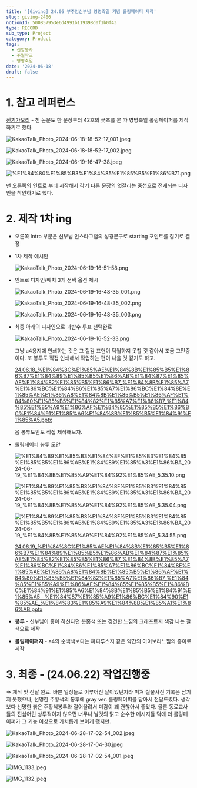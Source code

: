 ```yaml
---
title: '[Giving] 24.06 부주임신부님 영명축일 기념 롤링페이퍼 제작'
slug: giving-2406
notionId: 500857953e6d4991b119398d0f1b0f43
type: RECORD
sub_type: Project
category: Product
tags:
  - 신앙봉사
  - 주일학교
  - 영명축일
date: '2024-06-18'
draft: false
---
```


# 1. 참고 레퍼런스


[전기가오리](https://philo-electro-ray.org/) - 천 논문도 한 문장부터 42호의 굿즈를 본 따 영명축일 롤링페이퍼를 제작하기로 했다.


![KakaoTalk_Photo_2024-06-18-18-52-17_001.jpeg](https://prod-files-secure.s3.us-west-2.amazonaws.com/056ff9f5-a9ef-486f-8acb-9eef51d06a2d/b30c237d-44f5-44ae-899b-5c4f7982e79c/KakaoTalk_Photo_2024-06-18-18-52-17_001.jpeg?X-Amz-Algorithm=AWS4-HMAC-SHA256&X-Amz-Content-Sha256=UNSIGNED-PAYLOAD&X-Amz-Credential=ASIAZI2LB466SMZHQJTF%2F20250716%2Fus-west-2%2Fs3%2Faws4_request&X-Amz-Date=20250716T091431Z&X-Amz-Expires=3600&X-Amz-Security-Token=IQoJb3JpZ2luX2VjEEEaCXVzLXdlc3QtMiJIMEYCIQC4Z55fhZVv4gAHy3iz9rRpKWroahTN1l4Y3pRrY%2F%2B0lgIhALkTe3DQE5GC8G9WF6tLDamnYVajBODuedPTV4kP8WcZKv8DCFoQABoMNjM3NDIzMTgzODA1IgzfcDjpqTRe8gufCVQq3AM7BWVhR3H02ZpmOW0Av8w2OJ2LQJaipvfdP0fN8gozqpQmwyz7vzJbSsfuutAGGwKQWv9s3iDepRsTaop%2FcqbmVUsGH91fOK7TMpB%2Bp0G4zEbCYp%2FhqdfUHAv0nori0uMdeOJ2hDSpE5A5u7XZ1ir3nncphvY7uGD0VSBhSsYEKDxn3pTubrx6iga3A%2Fqnf7ek3aFwg96moHOMSjb4wsQ%2FKTu%2FohEXbgdZ268H0rozyWeZ%2FlbdPyiTv3fUW%2FVT7IrYeZyUadJi3Pe0IOuGM2hfsOGT9TPr%2FIqLLSHZy%2FisEAa2WFHaeVo9iwlajrbzc6qniWKV5oW5gMN2BvDkzvTYGIjZQOQkDrBpVZsJXdBzBbKuXo6fbcpWsd8ilRBqjgCzLVS2inECBb8pnKW0yMW4OfsCPAp%2B2h5J3UcZWxyHy2nGG4a%2BRv4q%2FcRlxuQvvNPts%2FYSxsYHodhos0yw4g%2Bef6qrvnM5NXt1itTeAfNKiwo2q5iN6eeSakPnHFA1nt9JYEA%2F4S%2Bx8eUKYfZ3qp%2FfoXgIa83fpVweG85x%2B3FYvaFsMuPKuEHN9R9ucJEatP0UfwVFAgryl7lLcIgiI9azAvfYmNK%2FWRz2yNBodhg%2F3VJXJ%2Frrwko%2BSTKt1DC1zN3DBjqkAVG8UDTgLFC1Bwla0ULqrn9%2FjCmxIUud75RxGBzm%2FsIVe1noDHZWk%2Bw%2BhQVhhkxfhS79GQxEqZvv7pt7zB1LMXBUnppJv%2FXdVuMla5AJm%2BZDGeks2D%2BcOutFKG4z4OKKVIg%2FU5Pa8KP3IQwjmXkxYm7ZXmBIB4VeJULc73AS4M552ZUAdS9hY2XCmTieIBqPA6NiDfW3kkINv0yPT0lzS0IwZWzL&X-Amz-Signature=04767d44d9f4d2dbe4d710f0ea438efc8394f89a5c1b228bdddea2888d79dcf5&X-Amz-SignedHeaders=host&x-amz-checksum-mode=ENABLED&x-id=GetObject)


![KakaoTalk_Photo_2024-06-18-18-52-17_002.jpeg](https://prod-files-secure.s3.us-west-2.amazonaws.com/056ff9f5-a9ef-486f-8acb-9eef51d06a2d/740ea053-18c3-45f1-b3b1-882de83fba48/KakaoTalk_Photo_2024-06-18-18-52-17_002.jpeg?X-Amz-Algorithm=AWS4-HMAC-SHA256&X-Amz-Content-Sha256=UNSIGNED-PAYLOAD&X-Amz-Credential=ASIAZI2LB466SUZZT2M6%2F20250716%2Fus-west-2%2Fs3%2Faws4_request&X-Amz-Date=20250716T091432Z&X-Amz-Expires=3600&X-Amz-Security-Token=IQoJb3JpZ2luX2VjEEEaCXVzLXdlc3QtMiJHMEUCIGaZPcGnzAjoGpePmEbuOGlejg3kqmcqzkyZsy8M0W3VAiEAi7dKtjU6tuQ%2B8B87PbiERfWwaynEtdELtM%2FMTE%2FooqEq%2FwMIWhAAGgw2Mzc0MjMxODM4MDUiDG0s5LBxhOydjnT7uircA7vNNlzm0kiiPZLt2ien%2FtFniGWiyL%2BKIs8tOf7vEIJ%2Fqd5NbjBFOaShH4tCV%2Bfy1oyOGCtDb918nqpO52zyID3AUhR6XUWAcLiRStBndsfF4BTyNe%2B1J%2BWMpvRiJlxJaS5bU%2Bb%2FVdtAv5RyzL%2BnLGmvbQcD4nBB1jwshZb4phEk1LEZiyqDsdf86zuaAx6AsDkj9gVIplba6YA51xuWhTVkkAi0jBhbCsGqm141JMD8PkqD1tEBKXlJn0QrnsodcUVVg%2FHxQvIvKcgN807wkrUK6bMTYcnyDhSudhSex5cDutJh4aOTsbZcbr3fIZgMyNZFTEPMYVU9327tzV0gt49SgXPgPVxNY%2Bb1hZq5HBTtdmPEyaRcXK%2Bkl86O6%2FWPhlkPzA9Ab9g7uU8JCkEctg5hAL7pq6C2EL01C25ulXoZt%2Bb1NOdpmPqL5s8DH8AiWYleZcAE8WYbRzEZqkR2UQCDStZiOOSKp%2FTknfB2NMYm84RwnSWZ45jrWQvdCukLfU0J1JIw2BSdRXn1VaTZs0H1Ku3oC1crPA%2FxV%2BSXsZ5rVjX9ylR7t2OspKEnaVFEiqB6MonAV6MzDfOI2LoHbZ1yyLrfUYbc9xrblQlW0nBiLdjXBk9c%2FOpusdSTMP%2FL3cMGOqUBs1xPYGsX%2BOyYpY8nXjOwWvSiWFfPvfrsxrx7SVZK51zqDYbn1NCaG9EJII1iQLvg%2F13qa46rj%2FFP1xerCKEqFPCwApYvRWDPvXiJp6IkykZTucDpvZCWMvpnGFXKzj7NEsQpVPpfidYJf7mVJDGRO3nm4vW3zftMupCuqnU80OA7lIjgdtdWYcOlXpuYUX4RqKXRnFnYFufKB5peS8rxWB1emFRt&X-Amz-Signature=9483abb8d8e585bb480d8a7b5b70ca456c5dde109cf6e66c849ed751369985fa&X-Amz-SignedHeaders=host&x-amz-checksum-mode=ENABLED&x-id=GetObject)


![KakaoTalk_Photo_2024-06-19-16-47-38.jpeg](https://prod-files-secure.s3.us-west-2.amazonaws.com/056ff9f5-a9ef-486f-8acb-9eef51d06a2d/ff7f88eb-c14c-4ca4-a373-92b86fe49ace/KakaoTalk_Photo_2024-06-19-16-47-38.jpeg?X-Amz-Algorithm=AWS4-HMAC-SHA256&X-Amz-Content-Sha256=UNSIGNED-PAYLOAD&X-Amz-Credential=ASIAZI2LB4666YYUZ6FE%2F20250716%2Fus-west-2%2Fs3%2Faws4_request&X-Amz-Date=20250716T091432Z&X-Amz-Expires=3600&X-Amz-Security-Token=IQoJb3JpZ2luX2VjEEEaCXVzLXdlc3QtMiJHMEUCICMnIp%2F5EY1rHBRSGoPvN7wS4K8YVBWzTaOfrcBM77XmAiEA7uno9x%2FqmCloyROQb9sJVzFCb2vOB5tMM7qviowxd9Mq%2FwMIWhAAGgw2Mzc0MjMxODM4MDUiDHbXE9ruZGls49H38SrcA5LOQwCgnBP30gOUT46k%2B7B0BvTwRHMGl%2BvyNffJhJulaBATxMxXe0AtwaSPx0sVecArcRxP2lKmFsyet92pzuUPjAdSut2R6erzJSbDwRMa7mo3rFVrfRz3ellC59if%2Ba%2FK3CkNcPuDCvrcrw%2FhkCwum%2B0WRtToWNZVzEFfhn5LeFGygr5%2BbPMGKTczMIl2Y%2BMVr%2BSC2hQzld%2FfM5yN7Kv4V5ZLRWNGZjl74YWok3KDA5tijRxRT97obGVs%2BRUJl%2Fln%2B82efdwWeHb5ZVTa2A8ACvD3vzqFzU8iSoD9RaJ%2B0o5EDffdbhH4or8lfOW97YEzyvM1Q1jrwwxWdKpyacOAJWBtTyoXIN0wz4PgvCE6MhsOn8xa2KGjkojFocTmG66Ian3GTza0UN7sQLbWvJWvpOch1jrDNPziHm2%2B1u%2F1Oyobji1DjnWsgQig28nxp%2BRRWa%2FZv7omge6VwlJgWCykYyP3rf%2F5CwtOIivgfVHR%2FTdfyQtBbHMv15Nz0GpW5%2F1L1hPcwp6VUamDmidLejKjvp6JglQCGW%2BFp%2FY%2BRApiDbKCTcNVsChA25eyITUNlvw0WeDpWDdyvJD%2FPT7ew7OjDSFQcEkS%2BCiG94bTchcWn5UV%2B3gh0r08OTDgMPfL3cMGOqUBfHk5Syt%2F2ZLAVGTBfwp7DmUdPfQcd7NQ%2BO9CEMRBIaPvL%2FT7YD0AFUxZ9beKV4%2BKKJg3M4zrJdg0HfKP%2BND4nv%2FrUl24fwnY4jT4X8WGR7MwaMOlZ0uKVZjdpiXwTPJtF33wSw6hJRAvkeWakAqJY3%2Ba8Ro6eHZhw8rJjkwczBVQ3Dysj0DNRpjzMFgdQRshBtHH3yM0Q%2FkWo9%2Fs3T9nf6CVtlF5&X-Amz-Signature=bb29fbaa28ae920bbbed8b20f30a2d1302450a2ffbee907da999c23388450de3&X-Amz-SignedHeaders=host&x-amz-checksum-mode=ENABLED&x-id=GetObject)


![%E1%84%80%E1%85%B3%E1%84%85%E1%85%B5%E1%86%B71.png](https://prod-files-secure.s3.us-west-2.amazonaws.com/056ff9f5-a9ef-486f-8acb-9eef51d06a2d/8262e9a3-3253-4af4-beda-c506a3a379ac/%E1%84%80%E1%85%B3%E1%84%85%E1%85%B5%E1%86%B71.png?X-Amz-Algorithm=AWS4-HMAC-SHA256&X-Amz-Content-Sha256=UNSIGNED-PAYLOAD&X-Amz-Credential=ASIAZI2LB466SMZHQJTF%2F20250716%2Fus-west-2%2Fs3%2Faws4_request&X-Amz-Date=20250716T091431Z&X-Amz-Expires=3600&X-Amz-Security-Token=IQoJb3JpZ2luX2VjEEEaCXVzLXdlc3QtMiJIMEYCIQC4Z55fhZVv4gAHy3iz9rRpKWroahTN1l4Y3pRrY%2F%2B0lgIhALkTe3DQE5GC8G9WF6tLDamnYVajBODuedPTV4kP8WcZKv8DCFoQABoMNjM3NDIzMTgzODA1IgzfcDjpqTRe8gufCVQq3AM7BWVhR3H02ZpmOW0Av8w2OJ2LQJaipvfdP0fN8gozqpQmwyz7vzJbSsfuutAGGwKQWv9s3iDepRsTaop%2FcqbmVUsGH91fOK7TMpB%2Bp0G4zEbCYp%2FhqdfUHAv0nori0uMdeOJ2hDSpE5A5u7XZ1ir3nncphvY7uGD0VSBhSsYEKDxn3pTubrx6iga3A%2Fqnf7ek3aFwg96moHOMSjb4wsQ%2FKTu%2FohEXbgdZ268H0rozyWeZ%2FlbdPyiTv3fUW%2FVT7IrYeZyUadJi3Pe0IOuGM2hfsOGT9TPr%2FIqLLSHZy%2FisEAa2WFHaeVo9iwlajrbzc6qniWKV5oW5gMN2BvDkzvTYGIjZQOQkDrBpVZsJXdBzBbKuXo6fbcpWsd8ilRBqjgCzLVS2inECBb8pnKW0yMW4OfsCPAp%2B2h5J3UcZWxyHy2nGG4a%2BRv4q%2FcRlxuQvvNPts%2FYSxsYHodhos0yw4g%2Bef6qrvnM5NXt1itTeAfNKiwo2q5iN6eeSakPnHFA1nt9JYEA%2F4S%2Bx8eUKYfZ3qp%2FfoXgIa83fpVweG85x%2B3FYvaFsMuPKuEHN9R9ucJEatP0UfwVFAgryl7lLcIgiI9azAvfYmNK%2FWRz2yNBodhg%2F3VJXJ%2Frrwko%2BSTKt1DC1zN3DBjqkAVG8UDTgLFC1Bwla0ULqrn9%2FjCmxIUud75RxGBzm%2FsIVe1noDHZWk%2Bw%2BhQVhhkxfhS79GQxEqZvv7pt7zB1LMXBUnppJv%2FXdVuMla5AJm%2BZDGeks2D%2BcOutFKG4z4OKKVIg%2FU5Pa8KP3IQwjmXkxYm7ZXmBIB4VeJULc73AS4M552ZUAdS9hY2XCmTieIBqPA6NiDfW3kkINv0yPT0lzS0IwZWzL&X-Amz-Signature=5d643b3795c2995306e4045a1e9b009fd22e52f26c8f6a5dd14ef9d6ba62e6c3&X-Amz-SignedHeaders=host&x-amz-checksum-mode=ENABLED&x-id=GetObject)


맨 오른쪽의 인트로 부터 시작해서 각기 다른 문장의 엇갈리는 중첩으로 전개되는 디자인을 착안하기로 했다.


# 2. 제작 1차 ing

- 오른쪽 Intro 부분은 신부님 인스타그램의 성경문구로 starting 포인트를 잡기로 결정
- 1차 제작 예시안

    ![KakaoTalk_Photo_2024-06-19-16-51-58.png](https://prod-files-secure.s3.us-west-2.amazonaws.com/056ff9f5-a9ef-486f-8acb-9eef51d06a2d/2374a568-7e55-4f57-bcec-bf855b6de5da/KakaoTalk_Photo_2024-06-19-16-51-58.png?X-Amz-Algorithm=AWS4-HMAC-SHA256&X-Amz-Content-Sha256=UNSIGNED-PAYLOAD&X-Amz-Credential=ASIAZI2LB4665TJMOFJ4%2F20250716%2Fus-west-2%2Fs3%2Faws4_request&X-Amz-Date=20250716T091433Z&X-Amz-Expires=3600&X-Amz-Security-Token=IQoJb3JpZ2luX2VjEEEaCXVzLXdlc3QtMiJIMEYCIQD9UM4Fz2VsKXHWpDLAwwGd9uDIRx8oI%2BaxWpQZ4vxjVAIhAJQKrrKtV6ssn8e3AKlo3u21T0cBjXZbBtmePysiUAV%2BKv8DCFoQABoMNjM3NDIzMTgzODA1Igw7BoPG6fQYQV7uDvQq3APGlPmpIzZwvHlOK8cmvi%2FOuy4bhnfOnkLL4l5ukjhY1ruCRnWsJ8N0h0EaFB9z7mSM7nUwftJ7FBSNgjkIvy2k21EHg3sekj5dqj7bl0KQBn7n17hUDq8gtNolRQjlOTXd%2B%2BgTL7YmgYvaD4uDXxaqFtrcEWhZ%2BQ%2FJCwDgexAME2BqQjVjRIo1bVmnTpSTQugn9jgxdvkrgRHrwBtA3owNhzI3jloAdiuNbr440BNhGSot8sugW8jOuu6AZj%2BYgkgTOsy1vDn5UKSuLi2NaPiRryP%2F4p49xnPKtSMxraxX9T3jUPxy9Q7UqlEwH2Jwwxe9dI6%2FtkFLMOiHsp%2F%2FHId3JuSy%2FnAETdWEar%2BfoEguVecHAMxZFCvkHuvGkWNSOhCr3KbYLSBOGCuAG3tT%2FZotOe3A6swZ23vZxRsezk2LBXA61Cn4%2FKe1e138rz%2Ft6KZQPQ5CMuR%2BrRZeVTXgJwPgbkED24g7SoTkng%2Fcgbj0EZXwOlGPcGztR2xKcVOMKx4aKtlWyFkE2%2FSAqC2I%2BXJ2kybRPsNdYpI%2Bnov56MshfszFrcST6FssrSlVGcYaI2IxaPg3uWcTuf0ecPuLG9z2DWPOkP%2B9EdF3ejDl1WG0L%2BsqN84WGsnWKUTyZDCazN3DBjqkAdo3%2FZahmdEKaehNYNrPDGANnPhuoJm9GRWHJRWP12lLfzme1jpCY6%2FrOIvlHoJJQu%2BsTI6TagvtzAp3yWKeMk5l54ygaj%2BAKZBEEj0qjGCQKObxoOlSAa1VrPQrrNj8QFIRs3u5DpkRc450eVhXk%2FNIixydnE%2Fn6MdCayAXYS7x7kZMLTLVoC4dwci0fy1doE%2FV7KTTEcPSuptITCjXlLJxrWqU&X-Amz-Signature=e066499b72a233d39c9eb66111c0787ad51092b9a7e63c2c9ea786f4fa2e4f51&X-Amz-SignedHeaders=host&x-amz-checksum-mode=ENABLED&x-id=GetObject)

- 인트로 디자인/배치 3개 선택 옵션 제시

    ![KakaoTalk_Photo_2024-06-19-16-48-35_001.png](https://prod-files-secure.s3.us-west-2.amazonaws.com/056ff9f5-a9ef-486f-8acb-9eef51d06a2d/b316cb79-99fe-4f88-9571-5f691b946dd5/KakaoTalk_Photo_2024-06-19-16-48-35_001.png?X-Amz-Algorithm=AWS4-HMAC-SHA256&X-Amz-Content-Sha256=UNSIGNED-PAYLOAD&X-Amz-Credential=ASIAZI2LB466YIE4GOVJ%2F20250716%2Fus-west-2%2Fs3%2Faws4_request&X-Amz-Date=20250716T091434Z&X-Amz-Expires=3600&X-Amz-Security-Token=IQoJb3JpZ2luX2VjEEEaCXVzLXdlc3QtMiJGMEQCICeweyvtJCsqOCgAR4fcB2IrZDkHWD%2BkZpHtrCd4A7d8AiAOd6M2rwykwdVTsRrXNa83FRUK4cYJMrIPa%2BgUOdHXVCr%2FAwhaEAAaDDYzNzQyMzE4MzgwNSIMw6qJZH29wCt%2BSlqOKtwDtvc6heZTrkMQTatbSd86GI8eR3Rbt6dE1p%2F%2BJ8e1BpUuu0uJNfcqF%2FRB2nlUH%2BrY52UwjxwEHZiBvpqmpdGYk99bp1RFI31sMuyaS2oir9MGRqk3oWbORxNAFCvO4wzhLEOUZyERJ9sHCa3eDDjHuuKysYGTKRuduPbx8HQ95X41ygl77GhHe%2BpBFqOKZ2J97kEFfwB0KJaV%2BxAsERVCoP3jpuL1aiMkGxA0zbIyyp6ZnBQibNNqInflqP82RoT0i2wzz3%2FtwJMMRGo85Lw%2F4dxpmp%2BTGF8u9iRoiQt8XvZM4qAH5Gd0LzGef14fDhJIXpYqq%2Fq6A2TNqey24FQRiUsevZLG7WLozK9I2MPSEd0IiRA6IyE5Ad54OjgBoU9hWEhTVeyeG%2FkqFeSquXAXuKhasWvlf34YW3FJGI1nkHRKESYHbR%2FyIVh%2FhYjNP%2FaCYRSflJNgblfaMW9%2BGmCbzRgVtpKmxEwtdVC91n%2BWkwRlfgf3CXSz2Q6cZqNcAvVlA00sHpss7ry4DkVjrkpGzKpU5U9OWe%2FAT1wlg68cLNmlDf0jh%2FqiVltQtaCkjeajwcZidUsUFTjo03%2FZtHYJrwMf3KZwn5XRoPFUHAvmP6rDNo3d%2FAQxo6baZYYwkczdwwY6pgEoCSeewYB%2BLVSboDKuOnmuiRL1tVlndARI%2F1yYwi5ZDK4%2FMAnecDOADmk9VJjWplRA63zcQV6KPuQorHlewWp1XiA2aKohlGijjcJtJVBJloiNRTlqx1mAoiys9QR%2F%2BFU0rPxQBbhtW4LxajBAoIrnuvCtci4zfoOmKmBNUd3ZtBa4f%2BcbomX9hhj7dvuO7dyD%2Bko%2BoL05pK54IVZ2OyM5sYJzBGRh&X-Amz-Signature=4db1e0b37d2edb10efcdc6200f4fad3a5786da2ebb2cc97eebc6d4850e3d9f14&X-Amz-SignedHeaders=host&x-amz-checksum-mode=ENABLED&x-id=GetObject)


    ![KakaoTalk_Photo_2024-06-19-16-48-35_002.png](https://prod-files-secure.s3.us-west-2.amazonaws.com/056ff9f5-a9ef-486f-8acb-9eef51d06a2d/55550d16-bc15-4303-9125-8eef108627f6/KakaoTalk_Photo_2024-06-19-16-48-35_002.png?X-Amz-Algorithm=AWS4-HMAC-SHA256&X-Amz-Content-Sha256=UNSIGNED-PAYLOAD&X-Amz-Credential=ASIAZI2LB466YIE4GOVJ%2F20250716%2Fus-west-2%2Fs3%2Faws4_request&X-Amz-Date=20250716T091434Z&X-Amz-Expires=3600&X-Amz-Security-Token=IQoJb3JpZ2luX2VjEEEaCXVzLXdlc3QtMiJGMEQCICeweyvtJCsqOCgAR4fcB2IrZDkHWD%2BkZpHtrCd4A7d8AiAOd6M2rwykwdVTsRrXNa83FRUK4cYJMrIPa%2BgUOdHXVCr%2FAwhaEAAaDDYzNzQyMzE4MzgwNSIMw6qJZH29wCt%2BSlqOKtwDtvc6heZTrkMQTatbSd86GI8eR3Rbt6dE1p%2F%2BJ8e1BpUuu0uJNfcqF%2FRB2nlUH%2BrY52UwjxwEHZiBvpqmpdGYk99bp1RFI31sMuyaS2oir9MGRqk3oWbORxNAFCvO4wzhLEOUZyERJ9sHCa3eDDjHuuKysYGTKRuduPbx8HQ95X41ygl77GhHe%2BpBFqOKZ2J97kEFfwB0KJaV%2BxAsERVCoP3jpuL1aiMkGxA0zbIyyp6ZnBQibNNqInflqP82RoT0i2wzz3%2FtwJMMRGo85Lw%2F4dxpmp%2BTGF8u9iRoiQt8XvZM4qAH5Gd0LzGef14fDhJIXpYqq%2Fq6A2TNqey24FQRiUsevZLG7WLozK9I2MPSEd0IiRA6IyE5Ad54OjgBoU9hWEhTVeyeG%2FkqFeSquXAXuKhasWvlf34YW3FJGI1nkHRKESYHbR%2FyIVh%2FhYjNP%2FaCYRSflJNgblfaMW9%2BGmCbzRgVtpKmxEwtdVC91n%2BWkwRlfgf3CXSz2Q6cZqNcAvVlA00sHpss7ry4DkVjrkpGzKpU5U9OWe%2FAT1wlg68cLNmlDf0jh%2FqiVltQtaCkjeajwcZidUsUFTjo03%2FZtHYJrwMf3KZwn5XRoPFUHAvmP6rDNo3d%2FAQxo6baZYYwkczdwwY6pgEoCSeewYB%2BLVSboDKuOnmuiRL1tVlndARI%2F1yYwi5ZDK4%2FMAnecDOADmk9VJjWplRA63zcQV6KPuQorHlewWp1XiA2aKohlGijjcJtJVBJloiNRTlqx1mAoiys9QR%2F%2BFU0rPxQBbhtW4LxajBAoIrnuvCtci4zfoOmKmBNUd3ZtBa4f%2BcbomX9hhj7dvuO7dyD%2Bko%2BoL05pK54IVZ2OyM5sYJzBGRh&X-Amz-Signature=a6ee3418beac502440d7ad5466f0acf4839281f1c5a61ef2174dccb7949c2137&X-Amz-SignedHeaders=host&x-amz-checksum-mode=ENABLED&x-id=GetObject)


    ![KakaoTalk_Photo_2024-06-19-16-48-35_003.png](https://prod-files-secure.s3.us-west-2.amazonaws.com/056ff9f5-a9ef-486f-8acb-9eef51d06a2d/d2a7f6e1-399f-4868-b56c-11cb47fbcb60/KakaoTalk_Photo_2024-06-19-16-48-35_003.png?X-Amz-Algorithm=AWS4-HMAC-SHA256&X-Amz-Content-Sha256=UNSIGNED-PAYLOAD&X-Amz-Credential=ASIAZI2LB466YIE4GOVJ%2F20250716%2Fus-west-2%2Fs3%2Faws4_request&X-Amz-Date=20250716T091434Z&X-Amz-Expires=3600&X-Amz-Security-Token=IQoJb3JpZ2luX2VjEEEaCXVzLXdlc3QtMiJGMEQCICeweyvtJCsqOCgAR4fcB2IrZDkHWD%2BkZpHtrCd4A7d8AiAOd6M2rwykwdVTsRrXNa83FRUK4cYJMrIPa%2BgUOdHXVCr%2FAwhaEAAaDDYzNzQyMzE4MzgwNSIMw6qJZH29wCt%2BSlqOKtwDtvc6heZTrkMQTatbSd86GI8eR3Rbt6dE1p%2F%2BJ8e1BpUuu0uJNfcqF%2FRB2nlUH%2BrY52UwjxwEHZiBvpqmpdGYk99bp1RFI31sMuyaS2oir9MGRqk3oWbORxNAFCvO4wzhLEOUZyERJ9sHCa3eDDjHuuKysYGTKRuduPbx8HQ95X41ygl77GhHe%2BpBFqOKZ2J97kEFfwB0KJaV%2BxAsERVCoP3jpuL1aiMkGxA0zbIyyp6ZnBQibNNqInflqP82RoT0i2wzz3%2FtwJMMRGo85Lw%2F4dxpmp%2BTGF8u9iRoiQt8XvZM4qAH5Gd0LzGef14fDhJIXpYqq%2Fq6A2TNqey24FQRiUsevZLG7WLozK9I2MPSEd0IiRA6IyE5Ad54OjgBoU9hWEhTVeyeG%2FkqFeSquXAXuKhasWvlf34YW3FJGI1nkHRKESYHbR%2FyIVh%2FhYjNP%2FaCYRSflJNgblfaMW9%2BGmCbzRgVtpKmxEwtdVC91n%2BWkwRlfgf3CXSz2Q6cZqNcAvVlA00sHpss7ry4DkVjrkpGzKpU5U9OWe%2FAT1wlg68cLNmlDf0jh%2FqiVltQtaCkjeajwcZidUsUFTjo03%2FZtHYJrwMf3KZwn5XRoPFUHAvmP6rDNo3d%2FAQxo6baZYYwkczdwwY6pgEoCSeewYB%2BLVSboDKuOnmuiRL1tVlndARI%2F1yYwi5ZDK4%2FMAnecDOADmk9VJjWplRA63zcQV6KPuQorHlewWp1XiA2aKohlGijjcJtJVBJloiNRTlqx1mAoiys9QR%2F%2BFU0rPxQBbhtW4LxajBAoIrnuvCtci4zfoOmKmBNUd3ZtBa4f%2BcbomX9hhj7dvuO7dyD%2Bko%2BoL05pK54IVZ2OyM5sYJzBGRh&X-Amz-Signature=991e45fc3d587672a5e5175cad3c17198e3e854f3eb9e49f75e6aba10f30749b&X-Amz-SignedHeaders=host&x-amz-checksum-mode=ENABLED&x-id=GetObject)

- 최종 아래의 디자인으로 과반수 투표 선택완료

    ![KakaoTalk_Photo_2024-06-19-16-52-33.png](https://prod-files-secure.s3.us-west-2.amazonaws.com/056ff9f5-a9ef-486f-8acb-9eef51d06a2d/a972faf7-a48e-459d-8e12-03ae823bdebe/KakaoTalk_Photo_2024-06-19-16-52-33.png?X-Amz-Algorithm=AWS4-HMAC-SHA256&X-Amz-Content-Sha256=UNSIGNED-PAYLOAD&X-Amz-Credential=ASIAZI2LB4663Z5WBMVQ%2F20250716%2Fus-west-2%2Fs3%2Faws4_request&X-Amz-Date=20250716T091435Z&X-Amz-Expires=3600&X-Amz-Security-Token=IQoJb3JpZ2luX2VjEEEaCXVzLXdlc3QtMiJGMEQCIAX6LDi8FOQxzwby66SlGhu2ZJH5dQWpwXVHj3Z7hWB9AiBFg4%2FHIhP0JEJS0o7tpWntVmZLfTTWnjDG%2FzldsHwrTyr%2FAwhaEAAaDDYzNzQyMzE4MzgwNSIMKIC4EppwfuechBApKtwDfQNo1VKoy5HcIVxjyj0FisYLIJk79h2gvVk5k6G9FHVwV%2FxR9RtqAq29KJ3aIhcm3vn04mA7bBoU30qO%2FjptCLskmz5y0QICx%2Fm5hPQtYjwtLPWmfqRFbBaxk2VQxXxTiigiDvFpULWFcLd%2B7ow4R%2FSaGIRwFcy4yJyV0IBs8hYxheyvPioiWCycQi3eeGna%2F%2FIdBlicIxabXvqurSsfJnD7xhJEuViN6igU7ZF%2FrK%2Fgsx7LackIIqplDaQ2sGAE%2BXpd2KDOZ8UuWSaDWyXK3x%2B5JTmmfOeYPK0CoQV858s198Y24kNlIrhzA66I57eTSe75C5k1q7aT0sa20XuYmAH3ag9W4PgtyMT2iRQ%2Bc%2Bf%2B8%2BnrcMlHgsUZeBecv2nTEy5q%2BpU0e1%2B3XwalVw1PlIvgFH3t9mBwbNnq4rs01i5N7HW%2Bf5U%2BHT8qbSd1SVy31Pv1aViHHAM8FZWMY4K8S%2BNEfeuH462j4Bgx6QsWBmQ6lTHZFWs%2BInUP0YKFUqpD4IUigwunGmP2tq9CXwho5uz99Gvjx5BtpWeM5pHYyUq3U3MVXJ7JAPslLbXNddWJY0fGBqqEo9Q8sonhr3iiDqPfUivmwcOsPV6LzGjlo%2FDk3Prv%2BA72gCUeY1MwyMvdwwY6pgHpRG3qrJZ56%2FAOkuiqE7AzdofJqwaGfkIQrgLKS9%2F2rWtleXwkEoxYhiPqibJ3GAeaMLFLCAkDm8jCjCw8M5xPvkyBl1Dx0C4E9q9Yf%2BkbGYh%2BCAHuOUHW6zaa5V3Rm%2FMKjZHFD7kqoBsCwOYLu9uZCIjkKCxkqowT%2FMfJMQPex3EQ39%2BDin8Nxqmafyol%2BkMs3jKaS8OTtZtAm9iNXksgj6wcZTMo&X-Amz-Signature=371ba46b1c59201db2c9f4882aab40082ce0c5ee5b865b23972d069453c90146&X-Amz-SignedHeaders=host&x-amz-checksum-mode=ENABLED&x-id=GetObject)


    그냥 a4용지에 인쇄하는 것은 그 질감 표현이 탁월하지 못할 것 같아서 조금 고민중이다. 또 봉투도 직접 인쇄해서 작업하는 편이 나을 것 같기도 하고. 
    
    


    [24.06.18_%E1%84%8C%E1%85%AE%E1%84%8B%E1%85%B5%E1%86%B7%E1%84%89%E1%85%B5%E1%86%AB%E1%84%87%E1%85%AE%E1%84%82%E1%85%B5%E1%86%B7_%E1%84%8B%E1%85%A7%E1%86%BC%E1%84%86%E1%85%A7%E1%86%BC%E1%84%8E%E1%85%AE%E1%86%A8%E1%84%8B%E1%85%B5%E1%86%AF%E1%84%80%E1%85%B5%E1%84%82%E1%85%A7%E1%86%B7_%E1%84%85%E1%85%A9%E1%86%AF%E1%84%85%E1%85%B5%E1%86%BC%E1%84%91%E1%85%A6%E1%84%8B%E1%85%B5%E1%84%91%E1%85%A5.pptx](https://prod-files-secure.s3.us-west-2.amazonaws.com/056ff9f5-a9ef-486f-8acb-9eef51d06a2d/6220d54c-53cf-4bb9-b062-2cf5d760cf07/24.06.18_%E1%84%8C%E1%85%AE%E1%84%8B%E1%85%B5%E1%86%B7%E1%84%89%E1%85%B5%E1%86%AB%E1%84%87%E1%85%AE%E1%84%82%E1%85%B5%E1%86%B7_%E1%84%8B%E1%85%A7%E1%86%BC%E1%84%86%E1%85%A7%E1%86%BC%E1%84%8E%E1%85%AE%E1%86%A8%E1%84%8B%E1%85%B5%E1%86%AF%E1%84%80%E1%85%B5%E1%84%82%E1%85%A7%E1%86%B7_%E1%84%85%E1%85%A9%E1%86%AF%E1%84%85%E1%85%B5%E1%86%BC%E1%84%91%E1%85%A6%E1%84%8B%E1%85%B5%E1%84%91%E1%85%A5.pptx?X-Amz-Algorithm=AWS4-HMAC-SHA256&X-Amz-Content-Sha256=UNSIGNED-PAYLOAD&X-Amz-Credential=ASIAZI2LB4663Z5WBMVQ%2F20250716%2Fus-west-2%2Fs3%2Faws4_request&X-Amz-Date=20250716T091435Z&X-Amz-Expires=3600&X-Amz-Security-Token=IQoJb3JpZ2luX2VjEEEaCXVzLXdlc3QtMiJGMEQCIAX6LDi8FOQxzwby66SlGhu2ZJH5dQWpwXVHj3Z7hWB9AiBFg4%2FHIhP0JEJS0o7tpWntVmZLfTTWnjDG%2FzldsHwrTyr%2FAwhaEAAaDDYzNzQyMzE4MzgwNSIMKIC4EppwfuechBApKtwDfQNo1VKoy5HcIVxjyj0FisYLIJk79h2gvVk5k6G9FHVwV%2FxR9RtqAq29KJ3aIhcm3vn04mA7bBoU30qO%2FjptCLskmz5y0QICx%2Fm5hPQtYjwtLPWmfqRFbBaxk2VQxXxTiigiDvFpULWFcLd%2B7ow4R%2FSaGIRwFcy4yJyV0IBs8hYxheyvPioiWCycQi3eeGna%2F%2FIdBlicIxabXvqurSsfJnD7xhJEuViN6igU7ZF%2FrK%2Fgsx7LackIIqplDaQ2sGAE%2BXpd2KDOZ8UuWSaDWyXK3x%2B5JTmmfOeYPK0CoQV858s198Y24kNlIrhzA66I57eTSe75C5k1q7aT0sa20XuYmAH3ag9W4PgtyMT2iRQ%2Bc%2Bf%2B8%2BnrcMlHgsUZeBecv2nTEy5q%2BpU0e1%2B3XwalVw1PlIvgFH3t9mBwbNnq4rs01i5N7HW%2Bf5U%2BHT8qbSd1SVy31Pv1aViHHAM8FZWMY4K8S%2BNEfeuH462j4Bgx6QsWBmQ6lTHZFWs%2BInUP0YKFUqpD4IUigwunGmP2tq9CXwho5uz99Gvjx5BtpWeM5pHYyUq3U3MVXJ7JAPslLbXNddWJY0fGBqqEo9Q8sonhr3iiDqPfUivmwcOsPV6LzGjlo%2FDk3Prv%2BA72gCUeY1MwyMvdwwY6pgHpRG3qrJZ56%2FAOkuiqE7AzdofJqwaGfkIQrgLKS9%2F2rWtleXwkEoxYhiPqibJ3GAeaMLFLCAkDm8jCjCw8M5xPvkyBl1Dx0C4E9q9Yf%2BkbGYh%2BCAHuOUHW6zaa5V3Rm%2FMKjZHFD7kqoBsCwOYLu9uZCIjkKCxkqowT%2FMfJMQPex3EQ39%2BDin8Nxqmafyol%2BkMs3jKaS8OTtZtAm9iNXksgj6wcZTMo&X-Amz-Signature=d913bbcb5964acd6e47c3c57e5f1baa0a6fbcfcbd1f6e5a456f99cabc84451f5&X-Amz-SignedHeaders=host&x-amz-checksum-mode=ENABLED&x-id=GetObject)


    음  봉투도안도 직접 제작해보자.

- 롤링페이퍼 봉투 도안

    ![%E1%84%89%E1%85%B3%E1%84%8F%E1%85%B3%E1%84%85%E1%85%B5%E1%86%AB%E1%84%89%E1%85%A3%E1%86%BA_2024-06-19_%E1%84%8B%E1%85%A9%E1%84%92%E1%85%AE_5.35.10.png](https://prod-files-secure.s3.us-west-2.amazonaws.com/056ff9f5-a9ef-486f-8acb-9eef51d06a2d/236d14b6-cda2-4596-908a-870c02db5b2a/%E1%84%89%E1%85%B3%E1%84%8F%E1%85%B3%E1%84%85%E1%85%B5%E1%86%AB%E1%84%89%E1%85%A3%E1%86%BA_2024-06-19_%E1%84%8B%E1%85%A9%E1%84%92%E1%85%AE_5.35.10.png?X-Amz-Algorithm=AWS4-HMAC-SHA256&X-Amz-Content-Sha256=UNSIGNED-PAYLOAD&X-Amz-Credential=ASIAZI2LB4665PXNUUEO%2F20250716%2Fus-west-2%2Fs3%2Faws4_request&X-Amz-Date=20250716T091436Z&X-Amz-Expires=3600&X-Amz-Security-Token=IQoJb3JpZ2luX2VjEEEaCXVzLXdlc3QtMiJHMEUCICVXP%2FFEI4fm1bv8%2FkCRcD1i%2FZSoin0W84pv8VqoiOomAiEAsbI%2BkXRRHXnGYyxi1nJCPkFqcfA3eatqNbPqD%2FEyDlwq%2FwMIWhAAGgw2Mzc0MjMxODM4MDUiDP5ZSkMa78ToPig7ICrcA%2F0AgwUuvbq17Ye5D6NYaEFz1dt7iEPsrHRHKLIkqECAmB845d6g%2Fx0B1mXUkQyBx74yLdPbKOU2kK7bO%2Fy3eGVstpvCwHxXvS9eBykJoKuTMZZuILP%2FRBkbfLKBafkZ7M2PKS57UfOaqcSRD0NN5fSL6r3LZlVzXGHEXrbW574CPavpxP0Ktgj4qAwbhqhnheNSdk%2FG4%2BjgjU%2F4D2aiPqu5kf%2FjkspIRSY0VrEe%2FEJ%2B3bCsBGVrNncpBkIZ7M91%2FBj8HImSZqDAzxdfmvaqb813BBlHXgbvJ2UFVNlqZY8QS%2BA5UMxFnRFbtxsvieTiuhfPg8oV%2BQKbygPeLKCasXORmnUvOg0e1xmyQWpa%2BdzlgxgnUg3c0vJRRPoLaiKvnvIe6xkS%2BBNPv0in0Sk1jEdcVbENf%2F6TlpUuQrkxiOmeUVpMLx%2FI%2BpgzKL%2FyRp0Ew2oxCoxkg3VwHwO6GMcfdBJXbgD8TX6I4BN6%2Bq2XWU3xCMr%2FpGnHKZAZCrrec0YGiFfQ2nfBxrA8f%2BIX%2Bff1%2BE9G9IeCg5UYIR0sc920K7jLR1q8vXkly%2FVbXmjBF87kgaxi%2FL%2Fbof%2B9mBt7URq%2FB3uTUVxGRM94Tq9vLMSbxHDCzBSe9hk1e9%2BiIEAJMNrL3cMGOqUB2efji8Sq%2BLJJe0yIgc7%2BYYmWn4DtufvmsFonH4VT1G5Re%2Bh3snH0ngrj5mYLzmL3eM0Y%2BkypyVoZ4EfEkJAmtYs%2BaZT9L4chAs90G3%2FqPnoLbDxx4XW2gYjCAb3S9V%2FuKYuY%2BDNw%2B4fI1d8GrAfbByCR49bApnxwOYT%2BZqUZiNY20eX1n5Q%2FezeihS3K2Czd89k%2FpsyUDXHXKcQmi1Czgk0K6EVX&X-Amz-Signature=bc994759bb93eea7c69b0980fd5cb3207015f338d081d067bf360e6a02541a85&X-Amz-SignedHeaders=host&x-amz-checksum-mode=ENABLED&x-id=GetObject)


    ![%E1%84%89%E1%85%B3%E1%84%8F%E1%85%B3%E1%84%85%E1%85%B5%E1%86%AB%E1%84%89%E1%85%A3%E1%86%BA_2024-06-19_%E1%84%8B%E1%85%A9%E1%84%92%E1%85%AE_5.35.04.png](https://prod-files-secure.s3.us-west-2.amazonaws.com/056ff9f5-a9ef-486f-8acb-9eef51d06a2d/b2e01827-c2ba-4a65-96cd-d6ce93cbef8c/%E1%84%89%E1%85%B3%E1%84%8F%E1%85%B3%E1%84%85%E1%85%B5%E1%86%AB%E1%84%89%E1%85%A3%E1%86%BA_2024-06-19_%E1%84%8B%E1%85%A9%E1%84%92%E1%85%AE_5.35.04.png?X-Amz-Algorithm=AWS4-HMAC-SHA256&X-Amz-Content-Sha256=UNSIGNED-PAYLOAD&X-Amz-Credential=ASIAZI2LB4665PXNUUEO%2F20250716%2Fus-west-2%2Fs3%2Faws4_request&X-Amz-Date=20250716T091436Z&X-Amz-Expires=3600&X-Amz-Security-Token=IQoJb3JpZ2luX2VjEEEaCXVzLXdlc3QtMiJHMEUCICVXP%2FFEI4fm1bv8%2FkCRcD1i%2FZSoin0W84pv8VqoiOomAiEAsbI%2BkXRRHXnGYyxi1nJCPkFqcfA3eatqNbPqD%2FEyDlwq%2FwMIWhAAGgw2Mzc0MjMxODM4MDUiDP5ZSkMa78ToPig7ICrcA%2F0AgwUuvbq17Ye5D6NYaEFz1dt7iEPsrHRHKLIkqECAmB845d6g%2Fx0B1mXUkQyBx74yLdPbKOU2kK7bO%2Fy3eGVstpvCwHxXvS9eBykJoKuTMZZuILP%2FRBkbfLKBafkZ7M2PKS57UfOaqcSRD0NN5fSL6r3LZlVzXGHEXrbW574CPavpxP0Ktgj4qAwbhqhnheNSdk%2FG4%2BjgjU%2F4D2aiPqu5kf%2FjkspIRSY0VrEe%2FEJ%2B3bCsBGVrNncpBkIZ7M91%2FBj8HImSZqDAzxdfmvaqb813BBlHXgbvJ2UFVNlqZY8QS%2BA5UMxFnRFbtxsvieTiuhfPg8oV%2BQKbygPeLKCasXORmnUvOg0e1xmyQWpa%2BdzlgxgnUg3c0vJRRPoLaiKvnvIe6xkS%2BBNPv0in0Sk1jEdcVbENf%2F6TlpUuQrkxiOmeUVpMLx%2FI%2BpgzKL%2FyRp0Ew2oxCoxkg3VwHwO6GMcfdBJXbgD8TX6I4BN6%2Bq2XWU3xCMr%2FpGnHKZAZCrrec0YGiFfQ2nfBxrA8f%2BIX%2Bff1%2BE9G9IeCg5UYIR0sc920K7jLR1q8vXkly%2FVbXmjBF87kgaxi%2FL%2Fbof%2B9mBt7URq%2FB3uTUVxGRM94Tq9vLMSbxHDCzBSe9hk1e9%2BiIEAJMNrL3cMGOqUB2efji8Sq%2BLJJe0yIgc7%2BYYmWn4DtufvmsFonH4VT1G5Re%2Bh3snH0ngrj5mYLzmL3eM0Y%2BkypyVoZ4EfEkJAmtYs%2BaZT9L4chAs90G3%2FqPnoLbDxx4XW2gYjCAb3S9V%2FuKYuY%2BDNw%2B4fI1d8GrAfbByCR49bApnxwOYT%2BZqUZiNY20eX1n5Q%2FezeihS3K2Czd89k%2FpsyUDXHXKcQmi1Czgk0K6EVX&X-Amz-Signature=f51717bc23f201145c660e9a0ac8d2dcd459bde872152bd2dc91ea14cc481cd2&X-Amz-SignedHeaders=host&x-amz-checksum-mode=ENABLED&x-id=GetObject)


    ![%E1%84%89%E1%85%B3%E1%84%8F%E1%85%B3%E1%84%85%E1%85%B5%E1%86%AB%E1%84%89%E1%85%A3%E1%86%BA_2024-06-19_%E1%84%8B%E1%85%A9%E1%84%92%E1%85%AE_5.34.55.png](https://prod-files-secure.s3.us-west-2.amazonaws.com/056ff9f5-a9ef-486f-8acb-9eef51d06a2d/cc039f34-6d76-42eb-b0f1-ca5fa09ac303/%E1%84%89%E1%85%B3%E1%84%8F%E1%85%B3%E1%84%85%E1%85%B5%E1%86%AB%E1%84%89%E1%85%A3%E1%86%BA_2024-06-19_%E1%84%8B%E1%85%A9%E1%84%92%E1%85%AE_5.34.55.png?X-Amz-Algorithm=AWS4-HMAC-SHA256&X-Amz-Content-Sha256=UNSIGNED-PAYLOAD&X-Amz-Credential=ASIAZI2LB4665PXNUUEO%2F20250716%2Fus-west-2%2Fs3%2Faws4_request&X-Amz-Date=20250716T091436Z&X-Amz-Expires=3600&X-Amz-Security-Token=IQoJb3JpZ2luX2VjEEEaCXVzLXdlc3QtMiJHMEUCICVXP%2FFEI4fm1bv8%2FkCRcD1i%2FZSoin0W84pv8VqoiOomAiEAsbI%2BkXRRHXnGYyxi1nJCPkFqcfA3eatqNbPqD%2FEyDlwq%2FwMIWhAAGgw2Mzc0MjMxODM4MDUiDP5ZSkMa78ToPig7ICrcA%2F0AgwUuvbq17Ye5D6NYaEFz1dt7iEPsrHRHKLIkqECAmB845d6g%2Fx0B1mXUkQyBx74yLdPbKOU2kK7bO%2Fy3eGVstpvCwHxXvS9eBykJoKuTMZZuILP%2FRBkbfLKBafkZ7M2PKS57UfOaqcSRD0NN5fSL6r3LZlVzXGHEXrbW574CPavpxP0Ktgj4qAwbhqhnheNSdk%2FG4%2BjgjU%2F4D2aiPqu5kf%2FjkspIRSY0VrEe%2FEJ%2B3bCsBGVrNncpBkIZ7M91%2FBj8HImSZqDAzxdfmvaqb813BBlHXgbvJ2UFVNlqZY8QS%2BA5UMxFnRFbtxsvieTiuhfPg8oV%2BQKbygPeLKCasXORmnUvOg0e1xmyQWpa%2BdzlgxgnUg3c0vJRRPoLaiKvnvIe6xkS%2BBNPv0in0Sk1jEdcVbENf%2F6TlpUuQrkxiOmeUVpMLx%2FI%2BpgzKL%2FyRp0Ew2oxCoxkg3VwHwO6GMcfdBJXbgD8TX6I4BN6%2Bq2XWU3xCMr%2FpGnHKZAZCrrec0YGiFfQ2nfBxrA8f%2BIX%2Bff1%2BE9G9IeCg5UYIR0sc920K7jLR1q8vXkly%2FVbXmjBF87kgaxi%2FL%2Fbof%2B9mBt7URq%2FB3uTUVxGRM94Tq9vLMSbxHDCzBSe9hk1e9%2BiIEAJMNrL3cMGOqUB2efji8Sq%2BLJJe0yIgc7%2BYYmWn4DtufvmsFonH4VT1G5Re%2Bh3snH0ngrj5mYLzmL3eM0Y%2BkypyVoZ4EfEkJAmtYs%2BaZT9L4chAs90G3%2FqPnoLbDxx4XW2gYjCAb3S9V%2FuKYuY%2BDNw%2B4fI1d8GrAfbByCR49bApnxwOYT%2BZqUZiNY20eX1n5Q%2FezeihS3K2Czd89k%2FpsyUDXHXKcQmi1Czgk0K6EVX&X-Amz-Signature=781a1b03b2f4b018df32384bf40e0c7b633d4bda445d0b3fe388841d66df6f41&X-Amz-SignedHeaders=host&x-amz-checksum-mode=ENABLED&x-id=GetObject)


    [24.06.19_%E1%84%8C%E1%85%AE%E1%84%8B%E1%85%B5%E1%86%B7%E1%84%89%E1%85%B5%E1%86%AB%E1%84%87%E1%85%AE%E1%84%82%E1%85%B5%E1%86%B7_%E1%84%8B%E1%85%A7%E1%86%BC%E1%84%86%E1%85%A7%E1%86%BC%E1%84%8E%E1%85%AE%E1%86%A8%E1%84%8B%E1%85%B5%E1%86%AF%E1%84%80%E1%85%B5%E1%84%82%E1%85%A7%E1%86%B7_%E1%84%85%E1%85%A9%E1%86%AF%E1%84%85%E1%85%B5%E1%86%BC%E1%84%91%E1%85%A6%E1%84%8B%E1%85%B5%E1%84%91%E1%85%A5__%E1%84%87%E1%85%A9%E1%86%BC%E1%84%90%E1%85%AE_%E1%84%83%E1%85%A9%E1%84%8B%E1%85%A1%E1%86%AB.pptx](https://prod-files-secure.s3.us-west-2.amazonaws.com/056ff9f5-a9ef-486f-8acb-9eef51d06a2d/e50e6ebc-7d90-419c-9d69-499fd68bccb7/24.06.19_%E1%84%8C%E1%85%AE%E1%84%8B%E1%85%B5%E1%86%B7%E1%84%89%E1%85%B5%E1%86%AB%E1%84%87%E1%85%AE%E1%84%82%E1%85%B5%E1%86%B7_%E1%84%8B%E1%85%A7%E1%86%BC%E1%84%86%E1%85%A7%E1%86%BC%E1%84%8E%E1%85%AE%E1%86%A8%E1%84%8B%E1%85%B5%E1%86%AF%E1%84%80%E1%85%B5%E1%84%82%E1%85%A7%E1%86%B7_%E1%84%85%E1%85%A9%E1%86%AF%E1%84%85%E1%85%B5%E1%86%BC%E1%84%91%E1%85%A6%E1%84%8B%E1%85%B5%E1%84%91%E1%85%A5__%E1%84%87%E1%85%A9%E1%86%BC%E1%84%90%E1%85%AE_%E1%84%83%E1%85%A9%E1%84%8B%E1%85%A1%E1%86%AB.pptx?X-Amz-Algorithm=AWS4-HMAC-SHA256&X-Amz-Content-Sha256=UNSIGNED-PAYLOAD&X-Amz-Credential=ASIAZI2LB4665PXNUUEO%2F20250716%2Fus-west-2%2Fs3%2Faws4_request&X-Amz-Date=20250716T091436Z&X-Amz-Expires=3600&X-Amz-Security-Token=IQoJb3JpZ2luX2VjEEEaCXVzLXdlc3QtMiJHMEUCICVXP%2FFEI4fm1bv8%2FkCRcD1i%2FZSoin0W84pv8VqoiOomAiEAsbI%2BkXRRHXnGYyxi1nJCPkFqcfA3eatqNbPqD%2FEyDlwq%2FwMIWhAAGgw2Mzc0MjMxODM4MDUiDP5ZSkMa78ToPig7ICrcA%2F0AgwUuvbq17Ye5D6NYaEFz1dt7iEPsrHRHKLIkqECAmB845d6g%2Fx0B1mXUkQyBx74yLdPbKOU2kK7bO%2Fy3eGVstpvCwHxXvS9eBykJoKuTMZZuILP%2FRBkbfLKBafkZ7M2PKS57UfOaqcSRD0NN5fSL6r3LZlVzXGHEXrbW574CPavpxP0Ktgj4qAwbhqhnheNSdk%2FG4%2BjgjU%2F4D2aiPqu5kf%2FjkspIRSY0VrEe%2FEJ%2B3bCsBGVrNncpBkIZ7M91%2FBj8HImSZqDAzxdfmvaqb813BBlHXgbvJ2UFVNlqZY8QS%2BA5UMxFnRFbtxsvieTiuhfPg8oV%2BQKbygPeLKCasXORmnUvOg0e1xmyQWpa%2BdzlgxgnUg3c0vJRRPoLaiKvnvIe6xkS%2BBNPv0in0Sk1jEdcVbENf%2F6TlpUuQrkxiOmeUVpMLx%2FI%2BpgzKL%2FyRp0Ew2oxCoxkg3VwHwO6GMcfdBJXbgD8TX6I4BN6%2Bq2XWU3xCMr%2FpGnHKZAZCrrec0YGiFfQ2nfBxrA8f%2BIX%2Bff1%2BE9G9IeCg5UYIR0sc920K7jLR1q8vXkly%2FVbXmjBF87kgaxi%2FL%2Fbof%2B9mBt7URq%2FB3uTUVxGRM94Tq9vLMSbxHDCzBSe9hk1e9%2BiIEAJMNrL3cMGOqUB2efji8Sq%2BLJJe0yIgc7%2BYYmWn4DtufvmsFonH4VT1G5Re%2Bh3snH0ngrj5mYLzmL3eM0Y%2BkypyVoZ4EfEkJAmtYs%2BaZT9L4chAs90G3%2FqPnoLbDxx4XW2gYjCAb3S9V%2FuKYuY%2BDNw%2B4fI1d8GrAfbByCR49bApnxwOYT%2BZqUZiNY20eX1n5Q%2FezeihS3K2Czd89k%2FpsyUDXHXKcQmi1Czgk0K6EVX&X-Amz-Signature=49b5cfb0ad94a44ba0d0937391297b1f58a9bdc424583e3fa5b4f5d334632903&X-Amz-SignedHeaders=host&x-amz-checksum-mode=ENABLED&x-id=GetObject)

- **봉투** - 신부님이 좋아 하신다던 분홍색 또는 경건한 느낌의 크래프트지 색감 나는 갈색으로 제작
- **롤링페이퍼지** - a4의 순백색보다는 파피루스지 같은 약간의 아이보리느낌의 종이로 제작

# 3. 최종 - (24.06.22) 작업진행중


⇒ 제작 및 전달 완료. 바쁜 일정들로 이루어진 날이었던지라 미쳐 실물사진 기록은 남기지 못했으나, 선명한 주황색의 봉투에 gray ver. 롤링페이퍼를 담아서 전달드렸다. 생각보다 선명한 붉은 주황색봉투와 잘어울려서 미감이 꽤 괜찮아서 좋았다. 물론 동료교사들의 진심어린 상투적이지 않으면 너무나 날것의 맑고 순수한 메시지들 덕에 더 롤링페이퍼가 그 기능 이상으로 가치롭게 보이게 됐지만.


![KakaoTalk_Photo_2024-06-28-17-02-54_002.jpeg](https://prod-files-secure.s3.us-west-2.amazonaws.com/056ff9f5-a9ef-486f-8acb-9eef51d06a2d/63cad785-c000-44a4-8b53-9423d0a916af/KakaoTalk_Photo_2024-06-28-17-02-54_002.jpeg?X-Amz-Algorithm=AWS4-HMAC-SHA256&X-Amz-Content-Sha256=UNSIGNED-PAYLOAD&X-Amz-Credential=ASIAZI2LB466SMZHQJTF%2F20250716%2Fus-west-2%2Fs3%2Faws4_request&X-Amz-Date=20250716T091431Z&X-Amz-Expires=3600&X-Amz-Security-Token=IQoJb3JpZ2luX2VjEEEaCXVzLXdlc3QtMiJIMEYCIQC4Z55fhZVv4gAHy3iz9rRpKWroahTN1l4Y3pRrY%2F%2B0lgIhALkTe3DQE5GC8G9WF6tLDamnYVajBODuedPTV4kP8WcZKv8DCFoQABoMNjM3NDIzMTgzODA1IgzfcDjpqTRe8gufCVQq3AM7BWVhR3H02ZpmOW0Av8w2OJ2LQJaipvfdP0fN8gozqpQmwyz7vzJbSsfuutAGGwKQWv9s3iDepRsTaop%2FcqbmVUsGH91fOK7TMpB%2Bp0G4zEbCYp%2FhqdfUHAv0nori0uMdeOJ2hDSpE5A5u7XZ1ir3nncphvY7uGD0VSBhSsYEKDxn3pTubrx6iga3A%2Fqnf7ek3aFwg96moHOMSjb4wsQ%2FKTu%2FohEXbgdZ268H0rozyWeZ%2FlbdPyiTv3fUW%2FVT7IrYeZyUadJi3Pe0IOuGM2hfsOGT9TPr%2FIqLLSHZy%2FisEAa2WFHaeVo9iwlajrbzc6qniWKV5oW5gMN2BvDkzvTYGIjZQOQkDrBpVZsJXdBzBbKuXo6fbcpWsd8ilRBqjgCzLVS2inECBb8pnKW0yMW4OfsCPAp%2B2h5J3UcZWxyHy2nGG4a%2BRv4q%2FcRlxuQvvNPts%2FYSxsYHodhos0yw4g%2Bef6qrvnM5NXt1itTeAfNKiwo2q5iN6eeSakPnHFA1nt9JYEA%2F4S%2Bx8eUKYfZ3qp%2FfoXgIa83fpVweG85x%2B3FYvaFsMuPKuEHN9R9ucJEatP0UfwVFAgryl7lLcIgiI9azAvfYmNK%2FWRz2yNBodhg%2F3VJXJ%2Frrwko%2BSTKt1DC1zN3DBjqkAVG8UDTgLFC1Bwla0ULqrn9%2FjCmxIUud75RxGBzm%2FsIVe1noDHZWk%2Bw%2BhQVhhkxfhS79GQxEqZvv7pt7zB1LMXBUnppJv%2FXdVuMla5AJm%2BZDGeks2D%2BcOutFKG4z4OKKVIg%2FU5Pa8KP3IQwjmXkxYm7ZXmBIB4VeJULc73AS4M552ZUAdS9hY2XCmTieIBqPA6NiDfW3kkINv0yPT0lzS0IwZWzL&X-Amz-Signature=75f55482fdd9407998f23d01dcd0a52444403ec97ede84a6982c58a953460e43&X-Amz-SignedHeaders=host&x-amz-checksum-mode=ENABLED&x-id=GetObject)


![KakaoTalk_Photo_2024-06-28-17-04-30.jpeg](https://prod-files-secure.s3.us-west-2.amazonaws.com/056ff9f5-a9ef-486f-8acb-9eef51d06a2d/56e36cb4-10d1-4b00-aa0d-49ecb056f024/KakaoTalk_Photo_2024-06-28-17-04-30.jpeg?X-Amz-Algorithm=AWS4-HMAC-SHA256&X-Amz-Content-Sha256=UNSIGNED-PAYLOAD&X-Amz-Credential=ASIAZI2LB466SMZHQJTF%2F20250716%2Fus-west-2%2Fs3%2Faws4_request&X-Amz-Date=20250716T091431Z&X-Amz-Expires=3600&X-Amz-Security-Token=IQoJb3JpZ2luX2VjEEEaCXVzLXdlc3QtMiJIMEYCIQC4Z55fhZVv4gAHy3iz9rRpKWroahTN1l4Y3pRrY%2F%2B0lgIhALkTe3DQE5GC8G9WF6tLDamnYVajBODuedPTV4kP8WcZKv8DCFoQABoMNjM3NDIzMTgzODA1IgzfcDjpqTRe8gufCVQq3AM7BWVhR3H02ZpmOW0Av8w2OJ2LQJaipvfdP0fN8gozqpQmwyz7vzJbSsfuutAGGwKQWv9s3iDepRsTaop%2FcqbmVUsGH91fOK7TMpB%2Bp0G4zEbCYp%2FhqdfUHAv0nori0uMdeOJ2hDSpE5A5u7XZ1ir3nncphvY7uGD0VSBhSsYEKDxn3pTubrx6iga3A%2Fqnf7ek3aFwg96moHOMSjb4wsQ%2FKTu%2FohEXbgdZ268H0rozyWeZ%2FlbdPyiTv3fUW%2FVT7IrYeZyUadJi3Pe0IOuGM2hfsOGT9TPr%2FIqLLSHZy%2FisEAa2WFHaeVo9iwlajrbzc6qniWKV5oW5gMN2BvDkzvTYGIjZQOQkDrBpVZsJXdBzBbKuXo6fbcpWsd8ilRBqjgCzLVS2inECBb8pnKW0yMW4OfsCPAp%2B2h5J3UcZWxyHy2nGG4a%2BRv4q%2FcRlxuQvvNPts%2FYSxsYHodhos0yw4g%2Bef6qrvnM5NXt1itTeAfNKiwo2q5iN6eeSakPnHFA1nt9JYEA%2F4S%2Bx8eUKYfZ3qp%2FfoXgIa83fpVweG85x%2B3FYvaFsMuPKuEHN9R9ucJEatP0UfwVFAgryl7lLcIgiI9azAvfYmNK%2FWRz2yNBodhg%2F3VJXJ%2Frrwko%2BSTKt1DC1zN3DBjqkAVG8UDTgLFC1Bwla0ULqrn9%2FjCmxIUud75RxGBzm%2FsIVe1noDHZWk%2Bw%2BhQVhhkxfhS79GQxEqZvv7pt7zB1LMXBUnppJv%2FXdVuMla5AJm%2BZDGeks2D%2BcOutFKG4z4OKKVIg%2FU5Pa8KP3IQwjmXkxYm7ZXmBIB4VeJULc73AS4M552ZUAdS9hY2XCmTieIBqPA6NiDfW3kkINv0yPT0lzS0IwZWzL&X-Amz-Signature=d9877baa7d63606cf4f9b481f04adf5e8569edac57a1c0c90e54cf3c5d2ce09a&X-Amz-SignedHeaders=host&x-amz-checksum-mode=ENABLED&x-id=GetObject)


![KakaoTalk_Photo_2024-06-28-17-02-54_001.jpeg](https://prod-files-secure.s3.us-west-2.amazonaws.com/056ff9f5-a9ef-486f-8acb-9eef51d06a2d/0308ee51-76d4-4bfa-a994-f2e95cbef986/KakaoTalk_Photo_2024-06-28-17-02-54_001.jpeg?X-Amz-Algorithm=AWS4-HMAC-SHA256&X-Amz-Content-Sha256=UNSIGNED-PAYLOAD&X-Amz-Credential=ASIAZI2LB466SMZHQJTF%2F20250716%2Fus-west-2%2Fs3%2Faws4_request&X-Amz-Date=20250716T091431Z&X-Amz-Expires=3600&X-Amz-Security-Token=IQoJb3JpZ2luX2VjEEEaCXVzLXdlc3QtMiJIMEYCIQC4Z55fhZVv4gAHy3iz9rRpKWroahTN1l4Y3pRrY%2F%2B0lgIhALkTe3DQE5GC8G9WF6tLDamnYVajBODuedPTV4kP8WcZKv8DCFoQABoMNjM3NDIzMTgzODA1IgzfcDjpqTRe8gufCVQq3AM7BWVhR3H02ZpmOW0Av8w2OJ2LQJaipvfdP0fN8gozqpQmwyz7vzJbSsfuutAGGwKQWv9s3iDepRsTaop%2FcqbmVUsGH91fOK7TMpB%2Bp0G4zEbCYp%2FhqdfUHAv0nori0uMdeOJ2hDSpE5A5u7XZ1ir3nncphvY7uGD0VSBhSsYEKDxn3pTubrx6iga3A%2Fqnf7ek3aFwg96moHOMSjb4wsQ%2FKTu%2FohEXbgdZ268H0rozyWeZ%2FlbdPyiTv3fUW%2FVT7IrYeZyUadJi3Pe0IOuGM2hfsOGT9TPr%2FIqLLSHZy%2FisEAa2WFHaeVo9iwlajrbzc6qniWKV5oW5gMN2BvDkzvTYGIjZQOQkDrBpVZsJXdBzBbKuXo6fbcpWsd8ilRBqjgCzLVS2inECBb8pnKW0yMW4OfsCPAp%2B2h5J3UcZWxyHy2nGG4a%2BRv4q%2FcRlxuQvvNPts%2FYSxsYHodhos0yw4g%2Bef6qrvnM5NXt1itTeAfNKiwo2q5iN6eeSakPnHFA1nt9JYEA%2F4S%2Bx8eUKYfZ3qp%2FfoXgIa83fpVweG85x%2B3FYvaFsMuPKuEHN9R9ucJEatP0UfwVFAgryl7lLcIgiI9azAvfYmNK%2FWRz2yNBodhg%2F3VJXJ%2Frrwko%2BSTKt1DC1zN3DBjqkAVG8UDTgLFC1Bwla0ULqrn9%2FjCmxIUud75RxGBzm%2FsIVe1noDHZWk%2Bw%2BhQVhhkxfhS79GQxEqZvv7pt7zB1LMXBUnppJv%2FXdVuMla5AJm%2BZDGeks2D%2BcOutFKG4z4OKKVIg%2FU5Pa8KP3IQwjmXkxYm7ZXmBIB4VeJULc73AS4M552ZUAdS9hY2XCmTieIBqPA6NiDfW3kkINv0yPT0lzS0IwZWzL&X-Amz-Signature=34b46fc540fa3a97f3fce1626da92b310a7d110e848aaf4df8e7332095e717f2&X-Amz-SignedHeaders=host&x-amz-checksum-mode=ENABLED&x-id=GetObject)


![IMG_1133.jpeg](https://prod-files-secure.s3.us-west-2.amazonaws.com/056ff9f5-a9ef-486f-8acb-9eef51d06a2d/97806741-ac41-4218-8e8b-7970a3884fce/IMG_1133.jpeg?X-Amz-Algorithm=AWS4-HMAC-SHA256&X-Amz-Content-Sha256=UNSIGNED-PAYLOAD&X-Amz-Credential=ASIAZI2LB466SMZHQJTF%2F20250716%2Fus-west-2%2Fs3%2Faws4_request&X-Amz-Date=20250716T091431Z&X-Amz-Expires=3600&X-Amz-Security-Token=IQoJb3JpZ2luX2VjEEEaCXVzLXdlc3QtMiJIMEYCIQC4Z55fhZVv4gAHy3iz9rRpKWroahTN1l4Y3pRrY%2F%2B0lgIhALkTe3DQE5GC8G9WF6tLDamnYVajBODuedPTV4kP8WcZKv8DCFoQABoMNjM3NDIzMTgzODA1IgzfcDjpqTRe8gufCVQq3AM7BWVhR3H02ZpmOW0Av8w2OJ2LQJaipvfdP0fN8gozqpQmwyz7vzJbSsfuutAGGwKQWv9s3iDepRsTaop%2FcqbmVUsGH91fOK7TMpB%2Bp0G4zEbCYp%2FhqdfUHAv0nori0uMdeOJ2hDSpE5A5u7XZ1ir3nncphvY7uGD0VSBhSsYEKDxn3pTubrx6iga3A%2Fqnf7ek3aFwg96moHOMSjb4wsQ%2FKTu%2FohEXbgdZ268H0rozyWeZ%2FlbdPyiTv3fUW%2FVT7IrYeZyUadJi3Pe0IOuGM2hfsOGT9TPr%2FIqLLSHZy%2FisEAa2WFHaeVo9iwlajrbzc6qniWKV5oW5gMN2BvDkzvTYGIjZQOQkDrBpVZsJXdBzBbKuXo6fbcpWsd8ilRBqjgCzLVS2inECBb8pnKW0yMW4OfsCPAp%2B2h5J3UcZWxyHy2nGG4a%2BRv4q%2FcRlxuQvvNPts%2FYSxsYHodhos0yw4g%2Bef6qrvnM5NXt1itTeAfNKiwo2q5iN6eeSakPnHFA1nt9JYEA%2F4S%2Bx8eUKYfZ3qp%2FfoXgIa83fpVweG85x%2B3FYvaFsMuPKuEHN9R9ucJEatP0UfwVFAgryl7lLcIgiI9azAvfYmNK%2FWRz2yNBodhg%2F3VJXJ%2Frrwko%2BSTKt1DC1zN3DBjqkAVG8UDTgLFC1Bwla0ULqrn9%2FjCmxIUud75RxGBzm%2FsIVe1noDHZWk%2Bw%2BhQVhhkxfhS79GQxEqZvv7pt7zB1LMXBUnppJv%2FXdVuMla5AJm%2BZDGeks2D%2BcOutFKG4z4OKKVIg%2FU5Pa8KP3IQwjmXkxYm7ZXmBIB4VeJULc73AS4M552ZUAdS9hY2XCmTieIBqPA6NiDfW3kkINv0yPT0lzS0IwZWzL&X-Amz-Signature=ffc908ecf43636be64986fae131d9f37a6e66d879f574e56f0ceffc4e0c97b3b&X-Amz-SignedHeaders=host&x-amz-checksum-mode=ENABLED&x-id=GetObject)


![IMG_1132.jpeg](https://prod-files-secure.s3.us-west-2.amazonaws.com/056ff9f5-a9ef-486f-8acb-9eef51d06a2d/118b9d93-c4ab-44c1-98ab-daff0a8e36ab/IMG_1132.jpeg?X-Amz-Algorithm=AWS4-HMAC-SHA256&X-Amz-Content-Sha256=UNSIGNED-PAYLOAD&X-Amz-Credential=ASIAZI2LB466SMZHQJTF%2F20250716%2Fus-west-2%2Fs3%2Faws4_request&X-Amz-Date=20250716T091431Z&X-Amz-Expires=3600&X-Amz-Security-Token=IQoJb3JpZ2luX2VjEEEaCXVzLXdlc3QtMiJIMEYCIQC4Z55fhZVv4gAHy3iz9rRpKWroahTN1l4Y3pRrY%2F%2B0lgIhALkTe3DQE5GC8G9WF6tLDamnYVajBODuedPTV4kP8WcZKv8DCFoQABoMNjM3NDIzMTgzODA1IgzfcDjpqTRe8gufCVQq3AM7BWVhR3H02ZpmOW0Av8w2OJ2LQJaipvfdP0fN8gozqpQmwyz7vzJbSsfuutAGGwKQWv9s3iDepRsTaop%2FcqbmVUsGH91fOK7TMpB%2Bp0G4zEbCYp%2FhqdfUHAv0nori0uMdeOJ2hDSpE5A5u7XZ1ir3nncphvY7uGD0VSBhSsYEKDxn3pTubrx6iga3A%2Fqnf7ek3aFwg96moHOMSjb4wsQ%2FKTu%2FohEXbgdZ268H0rozyWeZ%2FlbdPyiTv3fUW%2FVT7IrYeZyUadJi3Pe0IOuGM2hfsOGT9TPr%2FIqLLSHZy%2FisEAa2WFHaeVo9iwlajrbzc6qniWKV5oW5gMN2BvDkzvTYGIjZQOQkDrBpVZsJXdBzBbKuXo6fbcpWsd8ilRBqjgCzLVS2inECBb8pnKW0yMW4OfsCPAp%2B2h5J3UcZWxyHy2nGG4a%2BRv4q%2FcRlxuQvvNPts%2FYSxsYHodhos0yw4g%2Bef6qrvnM5NXt1itTeAfNKiwo2q5iN6eeSakPnHFA1nt9JYEA%2F4S%2Bx8eUKYfZ3qp%2FfoXgIa83fpVweG85x%2B3FYvaFsMuPKuEHN9R9ucJEatP0UfwVFAgryl7lLcIgiI9azAvfYmNK%2FWRz2yNBodhg%2F3VJXJ%2Frrwko%2BSTKt1DC1zN3DBjqkAVG8UDTgLFC1Bwla0ULqrn9%2FjCmxIUud75RxGBzm%2FsIVe1noDHZWk%2Bw%2BhQVhhkxfhS79GQxEqZvv7pt7zB1LMXBUnppJv%2FXdVuMla5AJm%2BZDGeks2D%2BcOutFKG4z4OKKVIg%2FU5Pa8KP3IQwjmXkxYm7ZXmBIB4VeJULc73AS4M552ZUAdS9hY2XCmTieIBqPA6NiDfW3kkINv0yPT0lzS0IwZWzL&X-Amz-Signature=17d6362aaf8dbe7f6f408774a65ade583ecf24bb427e9ea1a3b48e8bf8cd6eed&X-Amz-SignedHeaders=host&x-amz-checksum-mode=ENABLED&x-id=GetObject)

